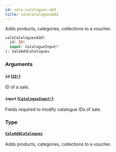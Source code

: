 ```yaml
---
id: sale-catalogues-add
title: saleCataloguesAdd
---
```


Adds products, categories, collections to a voucher.

```graphql
saleCataloguesAdd(
  id: ID!
  input: CatalogueInput!
): SaleAddCatalogues

```

### Arguments

#### `id` ([`ID!`](/docs/developer/api-reference/scalars/id))

ID of a sale.

#### `input` ([`CatalogueInput!`](/docs/developer/api-reference/inputs/catalogue-input))

Fields required to modify catalogue IDs of sale.

### Type

#### [`SaleAddCatalogues`](/docs/developer/api-reference/objects/sale-add-catalogues)

Adds products, categories, collections to a voucher.
